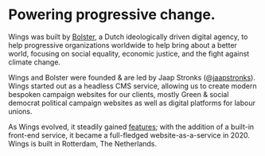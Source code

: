 
# Powering progressive change.

Wings was built by [Bolster](https://bolster.digital), a Dutch ideologically driven digital agency, to help progressive organizations worldwide to help bring about a better world, focusing on social equality, economic justice, and the fight against climate change.

Wings and Bolster were founded & are led by Jaap Stronks (@[jaapstronks](https://twitter.com/jaapstronks)). Wings started out as a headless CMS service, allowing us to create modern bespoken campaign websites for our clients, mostly Green & social democrat political campaign websites as well as digital platforms for labour unions.

As Wings evolved, it steadily gained [features](/features); with the addition of a built-in front-end service, it became a full-fledged website-as-a-service in 2020. Wings is built in Rotterdam, The Netherlands.
